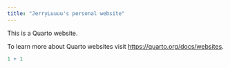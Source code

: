 ```yaml
---
title: "JerryLuuuu's personal website"
---
```


This is a Quarto website.

To learn more about Quarto websites visit <https://quarto.org/docs/websites>.

```r
1 + 1
```
